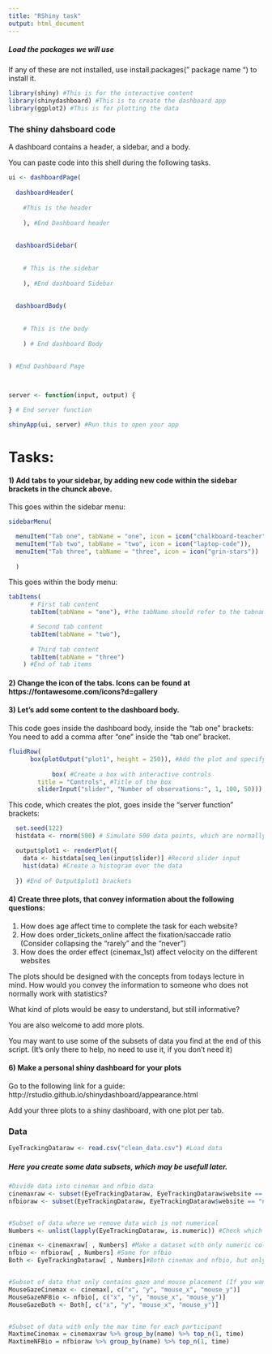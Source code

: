 ```yaml
---
title: "RShiny task"
output: html_document
---
```


##### Load the packages we will use  ####

If any of these are not installed, use install.packages(" package name ") to install it. 
```r
library(shiny) #This is for the interactive content
library(shinydashboard) #This is to create the dashboard app 
library(ggplot2) #This is for plotting the data 
```


### The shiny dahsboard code ### 

A dashboard contains a header, a sidebar, and a body. 

You can paste code into this shell during the following tasks. 
```r

ui <- dashboardPage(
  
  dashboardHeader( 
    
    #This is the header 
    
    ), #End Dashboard header
  
  
  dashboardSidebar(
    
    
    # This is the sidebar 
    
    ), #End dashboard Sidebar
  
  
  dashboardBody(
    
    
    # This is the body 
    
    ) # End dashboard Body 
  
  
) #End Dashboard Page



server <- function(input, output) {

} # End server function 

shinyApp(ui, server) #Run this to open your app 
```



# Tasks: 
#### 1) Add tabs to your sidebar, by adding new code within the sidebar brackets in the chunck above. 


This goes within the sidebar menu: 
```r
sidebarMenu(

  menuItem("Tab one", tabName = "one", icon = icon("chalkboard-teacher")),
  menuItem("Tab two", tabName = "two", icon = icon("laptop-code")),
  menuItem("Tab three", tabName = "three", icon = icon("grin-stars"))
  
  )
```

  
This goes within the body menu: 
```r
tabItems(
      # First tab content
      tabItem(tabName = "one"), #the tabName should refer to the tabname from the sidebar menu. 

      # Second tab content
      tabItem(tabName = "two"), 
      
      # Third tab content
      tabItem(tabName = "three")
    ) #End of tab items 
```



#### 2) Change the icon of the tabs. Icons can be found at https://fontawesome.com/icons?d=gallery 


#### 3) Let's add some content to the dashboard body. 

This code goes inside the dashboard body, inside the "tab one" brackets:  
You need to add a comma after "one" inside the "tab one" bracket. 
```r
fluidRow( 
      box(plotOutput("plot1", height = 250)), #Add the plot and specify the size of it
      
            box( #Create a box with interactive controls 
        title = "Controls", #Title of the box
        sliderInput("slider", "Number of observations:", 1, 100, 50))) #Input to the slider
```


This code, which creates the plot, goes inside the "server function" brackets:
```r
  set.seed(122)
  histdata <- rnorm(500) # Simulate 500 data points, which are normally distributed

  output$plot1 <- renderPlot({ 
    data <- histdata[seq_len(input$slider)] #Record slider input
    hist(data) #Create a histogram over the data 
    
  }) #End of Output$plot1 brackets 
```


#### 4) Create three plots, that convey information about the following questions: 

1) How does age affect time to complete the task for each website?
2) How does order_tickets_online affect the fixation/saccade ratio (Consider collapsing the "rarely" and the "never")
3) How does the order effect (cinemax_1st) affect velocity on the different websites 


The plots should be designed with the concepts from todays lecture in mind. How would you convey the information to someone who does not normally work with statistics?

What kind of plots would be easy to understand, but still informative?   

You are also welcome to add more plots. 

You may want to use some of the subsets of data you find at the end of this script. (It's only there to help, no need to use it, if you don't need it)


#### 6) Make a personal shiny dashboard for your plots 


Go to the following link for a guide: http://rstudio.github.io/shinydashboard/appearance.html

Add your three plots to a shiny dashboard, with one plot per tab. 


 





### Data ###
```r
EyeTrackingDataraw <- read.csv("clean_data.csv") #Load data 
```


##### Here you create some data subsets, which may be usefull later. #####
```r
#Divide data into cinemax and nfbio data 
cinemaxraw <- subset(EyeTrackingDataraw, EyeTrackingDataraw$website == "cinemaxx")
nfbioraw <- subset(EyeTrackingDataraw, EyeTrackingDataraw$website == "nfbio")


#Subset of data where we remove data wich is not numerical 
Numbers <- unlist(lapply(EyeTrackingDataraw, is.numeric)) #Check which columns are numeric 

cinemax <- cinemaxraw[ , Numbers] #Make a dataset with only numeric columns from cinemax data
nfbio <- nfbioraw[ , Numbers] #Same for nfbio
Both <- EyeTrackingDataraw[ , Numbers]#Both cinemax and nfbio, but only numeric columns 


#Subset of data that only contains gaze and mouse placement (If you want to make a heatmap)
MouseGazeCinemax <- cinemax[, c("x", "y", "mouse_x", "mouse_y")]
MouseGazeNFBio <- nfbio[, c("x", "y", "mouse_x", "mouse_y")]
MouseGazeBoth <- Both[, c("x", "y", "mouse_x", "mouse_y")]


#Subset of data with only the max time for each participant 
MaxtimeCinemax = cinemaxraw %>% group_by(name) %>% top_n(1, time) 
MaxtimeNFBio = nfbioraw %>% group_by(name) %>% top_n(1, time) 

```
